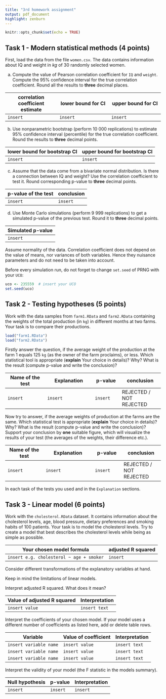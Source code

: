 ```yaml
---
title: "3rd homework assignment"
output: pdf_document
highlight: zenburn
---
```


```r
knitr::opts_chunk$set(echo = TRUE)
```

## Task 1 - Modern statistical methods (4 points)

First, load the data from the file `women.csv`. The data contains information about IQ and weight in $kg$ of 30
randomly selected women.


a) Compute the value of Pearson correlation coefficient for `IQ` and `weight`.
Compute the 95% confidence interval for the true correlation coefficient.
Round all the results to **three** decimal places.

| correlation coefficient estimate | lower bound for CI | upper bound for CI|
| ------------- |------------- |------------- |
| `insert` |`insert` |`insert` |

b) Use nonparametric bootstrap (perform 10 000 replications) to estimate 95% confidence interval (percentile) for the true correlation coefficient. Round the results to **three** decimal points.

| lower bound for bootstrap CI | upper bound for bootstrap CI|
|------------- |------------- |
|`insert` |`insert` |

c) Assume that the data come from a bivariate normal distribution.
Is there a connection between IQ and weight? Use the correlation coefficient to test it. Round corresponding p-value to **three** decimal points.

| p-value of the test | conclusion |
|-------------------| -----------------|
| `insert` | `insert` |


d) Use Monte Carlo simulations (perform 9 999 replications) to get a simulated p-value of the previous test. Round it to **three** decimal points.

| Simulated p-value |
|-------------------|
| `insert` |

\textcolor{blue}{\textbf{Hint:}} Assume normality of the data. Correlation coefficient does not depend on the value of means, nor variances of both variables. Hence they \textcolor{red}{\textbf{are not}} nuisance parameters and do not need to be taken into account.

\textcolor{red}{\textbf{Caution:}} Before every simulation run, do not forget to change `set.seed` of PRNG with your `UCO`:

```r
uco <- 235559  # insert your UCO
set.seed(uco)
```

\newpage
## Task 2 - Testing hypotheses (5 points)

Work with the data samples from `farm1.RData` and `farm2.RData` containing the weights of the total production (in `kg`) in different months at two farms. Your task is to compare their productions.

```r
load("farm1.RData")
load("farm2.RData")
```

Firstly answer the question, if the average weight of the production at the farm 1 equals 125 `kg` (as the owner of the farm proclaims), or less. Which statistical tool is appropriate (**explain** Your choice in details)? Why? What is the result (compute p-value and write the conclusion)?

| Name of the test | Explanation | p-value | conclusion |
| ----------------- | --------------------- | ------------ | ------------------ |
| `insert` | `insert` | `insert` | REJECTED / NOT REJECTED |

Now try to answer, if the average weights of production at the farms are the same. Which statistical test is appropriate (**explain** Your choice in details)? Why? What is the result (compute p-value and write the conclusion)? Support your conclusion by **one** suitable figure, which will visualize the results of your test (the averages of the weights, their difference etc.).

| Name of the test | Explanation | p-value | conclusion |
| ----------------- | ---------------------- | ------------- | ------------------ |
| `insert` | `insert` | `insert` | REJECTED / NOT REJECTED |

In each task \textcolor{red}{\textbf{check the assumptions}} of the tests you used and \textcolor{red}{\textbf{name them all}} in the `Explanation` sections.

## Task 3 - Linear model (6 points)

Work with the `cholesterol.RData` dataset. It contains information about the cholesterol levels, age, blood pressure, dietary preferences and smoking habits of 100 patients. Your task is to model the cholesterol levels. Try to create a model that best describes the cholesterol levels while being as simple as possible. 

| Your chosen model formula | adjusted R squared |
| ----------------- | ---------------------- |
| `insert e.g. cholesterol ~ age + smoker` | `insert` | 

\textcolor{blue}{\textbf{Hint:}} Consider different transformations of the explanatory variables at hand.

\textcolor{red}{\textbf{Warning:}} Keep in mind the limitations of linear models.

Interpret adjusted R squared. What does it mean?

| Value of adjusted R squared| Interpretation |
| ----------------- | ---------------------- |
| `insert value` | `insert text` | 

Interpret the coefficients of your chosen model. If your model uses a different number of coefficients as listed here, add or delete table rows.

| Variable | Value of coefficient | Interpretation |
| ----------------- | ---------------------- |---------------------- |
| `insert variable name` | `insert value` | `insert text` | 
| `insert variable name` | `insert value` | `insert text` | 
| `insert variable name` | `insert value` | `insert text` | 

Interpret the validity of your model (the F statistic in the models summary).

| Null hypothesis | p-value | Interpretation |
| ----------------- | ---------------------- | ---------------------- |
| `insert` | `insert` | `insert` | 
